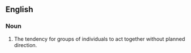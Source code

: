==English==

===Noun===
{{en-noun|sg=[[pack]] [[mentality]]|-}}

# The tendency for groups of individuals to act together without planned direction.